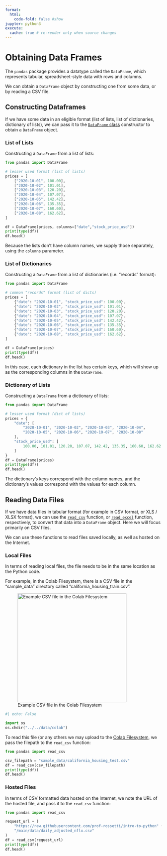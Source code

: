 ```yaml
---
format:
  html:
    code-fold: false #show
jupyter: python3
execute:
  cache: true # re-render only when source changes
---
```


# Obtaining Data Frames

The `pandas` package provides a datatype called the `DataFrame`, which represents tabular, spreadsheet-style data with rows and columns.

We can obtain a `DataFrame` object by constructing one from some data, or by reading a CSV file.

## Constructing Dataframes

If we have some data in an eligible format (list of lists, list of dictionaries, dictionary of lists), we can pass it to the [`DataFrame` class](https://pandas.pydata.org/docs/reference/api/pandas.DataFrame.html) constructor to obtain a `DataFrame` object.

### List of Lists

Constructing a `DataFrame` from a list of lists:

```python
from pandas import DataFrame

# lesser used format (list of lists)
prices = [
    ["2020-10-01", 100.00],
    ["2020-10-02", 101.01],
    ["2020-10-03", 120.20],
    ["2020-10-04", 107.07],
    ["2020-10-05", 142.42],
    ["2020-10-06", 135.35],
    ["2020-10-07", 160.60],
    ["2020-10-08", 162.62],
]

df = DataFrame(prices, columns=["date","stock_price_usd"])
print(type(df))
df.head()
```

Because the lists don't have column names, we supply those separately, using the `columns` parameter.

### List of Dictionaries

Constructing a `DataFrame` from a list of dictionaries (i.e. "records" format):


```python
from pandas import DataFrame

# common "records" format (list of dicts)
prices = [
    {"date": "2020-10-01", "stock_price_usd": 100.00},
    {"date": "2020-10-02", "stock_price_usd": 101.01},
    {"date": "2020-10-03", "stock_price_usd": 120.20},
    {"date": "2020-10-04", "stock_price_usd": 107.07},
    {"date": "2020-10-05", "stock_price_usd": 142.42},
    {"date": "2020-10-06", "stock_price_usd": 135.35},
    {"date": "2020-10-07", "stock_price_usd": 160.60},
    {"date": "2020-10-08", "stock_price_usd": 162.62},
]

df = DataFrame(prices)
print(type(df))
df.head()
```

In this case, each dictionary in the list has certain keys, which will show up as the corresponding columns in the `DataFrame`.

### Dictionary of Lists

Constructing a `DataFrame` from a dictionary of lists:


```python
from pandas import DataFrame

# lesser used format (dict of lists)
prices = {
    "date": [
        "2020-10-01", "2020-10-02", "2020-10-03", "2020-10-04",
        "2020-10-05", "2020-10-06", "2020-10-07", "2020-10-08"
    ],
    "stock_price_usd": [
        100.00, 101.01, 120.20, 107.07, 142.42, 135.35, 160.60, 162.62
    ]
}
df = DataFrame(prices)
print(type(df))
df.head()
```

The dictionary's keys correspond with the column names, and the dictionary's values correspond with the values for each column.

## Reading Data Files

If we have data files in tabular format (for example in CSV format, or XLS / XLSX format), we can use the [`read_csv`](https://pandas.pydata.org/docs/reference/api/pandas.read_csv.html) function, or [`read_excel`](https://pandas.pydata.org/docs/reference/api/pandas.read_excel.html) function, respectively, to convert that data into a `DataFrame` object. Here we will focus primarily on CSV files.

We can use these functions to read files saved locally, as well as hosted on the Internet.

### Local Files

In terms of reading local files, the file needs to be in the same location as the Python code.

For example, in the Colab Filesystem, there is a CSV file in the "sample_data" directory called "california_housing_train.csv".

![Example CSV file in the Colab Filesystem](../../images/colab-sample-data-file.png){height=350}

```python
#| echo: False

import os
os.chdir("../../data/colab")
```

To read this file (or any others we may upload to the [Colab Filesystem](https://prof-rossetti.github.io/intro-software-dev-python-book/notes/dev-tools/google-colab/filesystem.html), we pass the filepath to the `read_csv` function:


```python
from pandas import read_csv

csv_filepath = "sample_data/california_housing_test.csv"
df = read_csv(csv_filepath)
print(type(df))
df.head()
```




### Hosted Files

In terms of CSV formatted data hosted on the Internet, we note the URL of the hosted file, and pass it to the `read_csv` function:

```python
from pandas import read_csv

request_url = (
    "https://raw.githubusercontent.com/prof-rossetti/intro-to-python" +
    "/main/data/daily_adjusted_nflx.csv"
)
df = read_csv(request_url)
print(type(df))
df.head()
```
